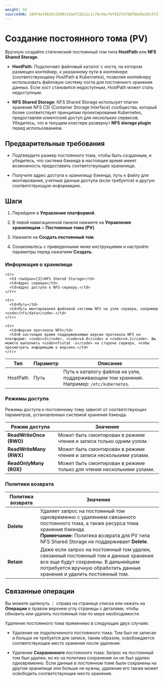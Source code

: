```yaml
---
weight: 50
sourceSHA: 189f4a78029cd100c524ef22b11c1c78c9acfef9327ef0df86d5e29c5f375160
---
```


# Создание постоянного тома (PV)

Вручную создайте статический постоянный том типа **HostPath** или **NFS Shared Storage**.

- **HostPath**: Подключает файловый каталог с хоста, на котором размещен контейнер, к указанному пути в контейнере (соответствующему HostPath в Kubernetes), позволяя контейнеру использовать файловую систему хоста для постоянного хранения данных. Если хост становится недоступным, HostPath может стать недоступным.

- **NFS Shared Storage**: NFS Shared Storage использует плагин хранения NFS CSI (Container Storage Interface) сообщества, который более соответствует принципам проектирования Kubernetes, предоставляя клиентский доступ для нескольких сервисов. Убедитесь, что в текущем кластере развернут **NFS storage plugin** перед использованием.

## Предварительные требования

- Подтвердите размер постоянного тома, чтобы быть созданным, и убедитесь, что система бэкенда в настоящее время имеет возможность предоставить соответствующее хранилище.

- Получите адрес доступа к хранилищу бэкенда, путь к файлу для монтирования, учетные данные доступа (если требуется) и другую соответствующую информацию.

## Шаги

1. Перейдите в **Управление платформой**.

2. В левой навигационной панели нажмите на **Управление хранилищем** > **Постоянные тома (PV)**.

3. Нажмите на **Создать постоянный том**.

4. Ознакомьтесь с приведенными ниже инструкциями и настройте параметры перед нажатием **Создать**.

### Информация о хранилище

<table>
  <thead>
    <tr>
      <th>Тип</th>
      <th>Параметр</th>
      <th>Описание</th>
    </tr>
  </thead>

  <tbody>
    <tr>
      <td>HostPath</td>
      <td>Путь</td>
      <td>Путь к каталогу файлов на узле, поддерживающем том хранения. Например: <code>/etc/kubernetes</code>.</td>
    </tr>

    <tr>
      <td rowSpan={3}>NFS Shared Storage</td>
      <td>Адрес сервера</td>
      <td>Адрес доступа к NFS-серверу.</td>
    </tr>

    <tr>
      <td>Путь</td>
      <td>Путь монтирования файловой системы NFS на узле сервера, например <code>/nfs/data</code>.</td>
    </tr>

    <tr>
      <td>Версия протокола NFS</td>
      <td>В настоящее время поддерживаемые версии протокола NFS на платформе: <code>v3</code>, <code>v4.0</code> и <code>v4.1</code>. Вы можете выполнить <code>nfsstat -s</code> на стороне сервера, чтобы просмотреть информацию о версиях.</td>
    </tr>
  </tbody>
</table>

### Режимы доступа

Режимы доступа к постоянному тому зависят от соответствующих параметров, установленных системой хранения бэкенда.

| Режим доступа            | Значение                                       |
| ----------------------- | ----------------------------------------------- |
| **ReadWriteOnce (RWO)** | Может быть смонтирован в режиме чтения и записи только одним узлом.  |
| **ReadWriteMany (RWX)** | Может быть смонтирован в режиме чтения и записи несколькими узлами. |
| **ReadOnlyMany (ROX)**  | Может быть смонтирован в режиме только для чтения несколькими узлами.  |

### Политики возврата

| Политика возврата | Значение                                                                                                                                                                                                                                     |
| -------------- | ------------------------------------------------------------------------------------------------------------------------------------------------------------------------------------------------------------------------------------------- |
| **Delete**     | Удаляет запрос на постоянный том одновременно с удалением связанного постоянного тома, а также ресурса тома хранения бэкенда. <br />**Примечание**: Политика возврата для PV типа NFS Shared Storage не поддерживает **Delete**. |
| **Retain**     | Даже если запрос на постоянный том удален, связанный постоянный том и данные хранения все еще будут сохранены. В дальнейшем потребуется вручную обработать данные хранения и удалить постоянный том.               |

## Связанные операции

Вы можете щелкнуть ⋮ справа на странице списка или нажать на **Операции** в правом верхнем углу страницы с деталями, чтобы обновить или удалить постоянный том по мере необходимости.

Удаление постоянного тома применимо в следующих двух случаях:

- Удаление не подключенного постоянного тома: Том был не записан и больше не требуется для записи, таким образом, освобождается соответствующее место хранения после удаления.

- Удаление **Сохраненного** постоянного тома: Запрос на постоянный том был удален, но из-за политики сохранения он не был удален одновременно. Если данные в постоянном томе были сохранены на другом хранилище или больше не нужны, удаление его также может освободить соответствующее место хранения.

